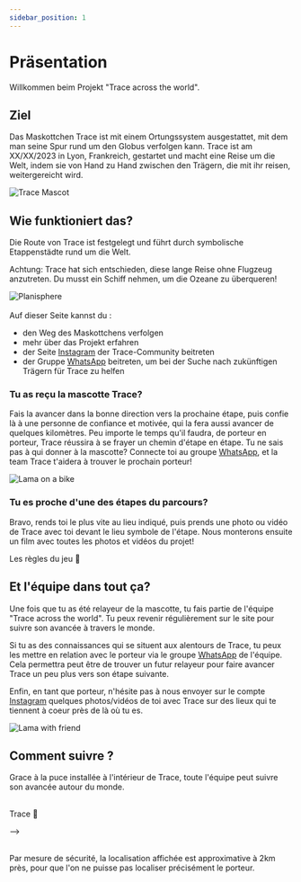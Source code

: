 ```yaml
---
sidebar_position: 1
---
```



# Präsentation

Willkommen beim Projekt "Trace across the world".

## Ziel

Das Maskottchen Trace ist mit einem Ortungssystem ausgestattet, mit dem man seine Spur rund um den Globus verfolgen kann. Trace ist am XX/XX/2023 in Lyon, Frankreich, gestartet und macht eine Reise um die Welt, indem sie von Hand zu Hand zwischen den Trägern, die mit ihr reisen, weitergereicht wird.

<div style={{ display: "flex", justifyContent: "center" }}>
  <img src="/img/Mascotte/Resize/tracefullbodydetoure.svg" alt="Trace Mascot" />
</div>

## Wie funktioniert das?

Die Route von Trace ist festgelegt und führt durch symbolische Etappenstädte rund um die Welt.

Achtung: Trace hat sich entschieden, diese lange Reise ohne Flugzeug anzutreten. Du musst ein Schiff nehmen, um die Ozeane zu überqueren!

<div style={{ display: "flex", justifyContent: "center" }}>
  <img src="/img/Mascotte/Resize/planisphere.svg" alt="Planisphere" />
</div>
<br/>
Auf dieser Seite kannst du :

-   den Weg des Maskottchens verfolgen
-   mehr über das Projekt erfahren
-   der Seite <a href="https://www.instagram.com/traceacrosstheworld/" target="_blank" rel="noopener noreferrer">Instagram</a> der Trace-Community beitreten
-   der Gruppe [WhatsApp](https://chat.whatsapp.com/FKwW0q23yVk3OdKNKAxGnE) beitreten, um bei der Suche nach zukünftigen Trägern für Trace zu helfen

### Tu as reçu la mascotte Trace?

Fais la avancer dans la bonne direction vers la prochaine étape, puis confie là à une personne de confiance et motivée, qui la fera aussi avancer de quelques kilomètres.
Peu importe le temps qu'il faudra, de porteur en porteur, Trace réussira à se frayer un chemin d'étape en étape.
Tu ne sais pas à qui donner à la mascotte? Connecte toi au groupe [WhatsApp](https://chat.whatsapp.com/FKwW0q23yVk3OdKNKAxGnE), et la team Trace t'aidera à trouver le prochain porteur!

<div style={{ display: "flex", justifyContent: "center" }}>
  <img src="/img/Mascotte/Resize/lama-on-a-bike.svg" alt="Lama on a bike" />
</div>

### Tu es proche d'une des étapes du parcours?

Bravo, rends toi le plus vite au lieu indiqué, puis prends une photo ou vidéo de Trace avec toi devant le lieu symbole de l'étape. Nous monterons ensuite un film avec toutes les photos et vidéos du projet!

<div className="custom-container" style={{ display: "flex", justifyContent: "center" }}>
  <Link
    className="button button--secondary button--lg"
    style={{ width: "auto", textAlign: "center", backgroundColor: "#eaeaea"}}
    to="/docs/Rules">
    Les règles du jeu 📜
  </Link>
</div>

## Et l'équipe dans tout ça?

Une fois que tu as été relayeur de la mascotte, tu fais partie de l'équipe "Trace across the world". Tu peux revenir régulièrement sur le site pour suivre son avancée à travers le monde.

Si tu as des connaissances qui se situent aux alentours de Trace, tu peux les mettre en relation avec le porteur via le groupe [WhatsApp](https://chat.whatsapp.com/FKwW0q23yVk3OdKNKAxGnE) de l'équipe. Cela permettra peut être de trouver un futur relayeur pour faire avancer Trace un peu plus vers son étape suivante.

Enfin, en tant que porteur, n'hésite pas à nous envoyer sur le compte <a href="https://www.instagram.com/traceacrosstheworld/" target="_blank" rel="noopener noreferrer">Instagram</a> quelques photos/vidéos de toi avec Trace sur des lieux qui te tiennent à coeur près de là où tu es.

<div style={{ display: "flex", justifyContent: "center" }}>
  <img src="/img/Mascotte/Resize/lama-with-friends.svg" alt="Lama with friend" />
</div>

## Comment suivre ?

Grace à la puce installée à l'intérieur de Trace, toute l'équipe peut suivre son avancée autour du monde.

<br/>

<div className="custom-container" style={{ display: "flex", justifyContent: "center" }}>
  <Link
    className="button button--secondary button--lg"
    style={{ width: "auto", textAlign: "center", backgroundColor: "#eaeaea"}}
    to="/docs/Itinerary">
    Trace 🧭
  </Link>
</div>

\-->

<br/>
Par mesure de sécurité, la localisation affichée est approximative à 2km près, pour que l'on ne puisse pas localiser précisément le porteur.
